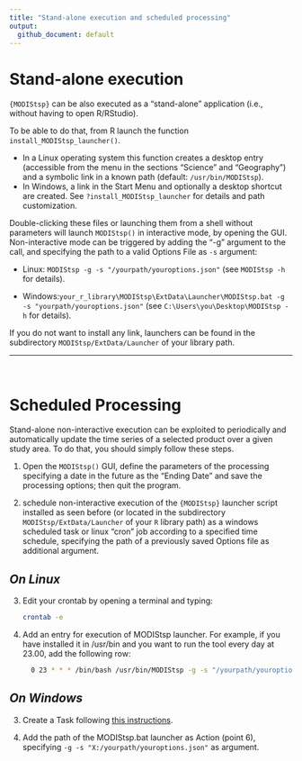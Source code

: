 ```yaml
---
title: "Stand-alone execution and scheduled processing"
output: 
  github_document: default
---
```


# <i class="fa fa-arrow-circle-o-right" aria-hidden="true"></i> __Stand-alone execution__ 
`{MODIStsp}` can be also executed as a "stand-alone" application (i.e., without having 
to open R/RStudio). 

To be able to do that, from R launch the function `install_MODIStsp_launcher()`.

- In a Linux operating system this function creates a desktop entry (accessible from 
the menu in the sections "Science" and "Geography") and a symbolic link in a known path
(default: `/usr/bin/MODIStsp`).
- In Windows, a link in the Start Menu and optionally a desktop shortcut are created.
See `?install_MODIStsp_launcher` for details and path customization.

Double-clicking these files or launching them from a shell without parameters will
launch `MODIStsp()` in interactive mode, by opening the GUI. Non-interactive mode 
can be triggered by adding the "-g"  argument to the call, and specifying the path
to a valid Options File as `-s` argument:

  - Linux: `MODIStsp -g -s "/yourpath/youroptions.json"`
  (see `MODIStsp -h` for details).
  
  - Windows:`your_r_library\MODIStsp\ExtData\Launcher\MODIStsp.bat -g -s "yourpath/youroptions.json"`
  (see `C:\Users\you\Desktop\MODIStsp -h` for details).

If you do not want to install any link, launchers can be found in the subdirectory
`MODIStsp/ExtData/Launcher` of your library path.

____________________________________________________________________________________

<br>

# <i class="fa fa-arrow-circle-o-right" aria-hidden="true"></i> __Scheduled Processing__

Stand-alone non-interactive execution can be exploited to periodically and automatically
update the time series of a selected product over a given study area. To do that, you
should simply follow these steps.

1.	Open the `MODIStsp()` GUI, define the parameters of the processing specifying a 
date in the future as the "Ending Date" and save the processing options; then quit
the program.
 
2. schedule non-interactive execution of the `{MODIStsp}` launcher script installed 
as seen before (or located in the subdirectory `MODIStsp/ExtData/Launcher` of your
`R` library path) as a windows scheduled task or linux "cron" job according to a 
specified time schedule, specifying the path of a previously saved Options file
as additional argument.

## _On Linux_

3. Edit your crontab by opening a terminal and typing:

    ```bash
    crontab -e
    ```
 
4. Add an entry for execution of MODIStsp launcher. For example, if you have 
installed it in /usr/bin and you want to run the tool every day at 23.00, add the
following row:
        
    ```bash
      0 23 * * * /bin/bash /usr/bin/MODIStsp -g -s "/yourpath/youroptions.json"
    ```
      
## _On Windows_

3. Create a Task following <a href="https://learn.microsoft.com/en-us/previous-versions/windows/it-pro/windows-server-2008-R2-and-2008/cc748993(v=ws.11)?redirectedfrom=MSDN" target="_blank">this instructions</a>.

4. Add the path of the MODIStsp.bat launcher as Action (point 6), 
specifying  `-g -s "X:/yourpath/youroptions.json"` as argument.
